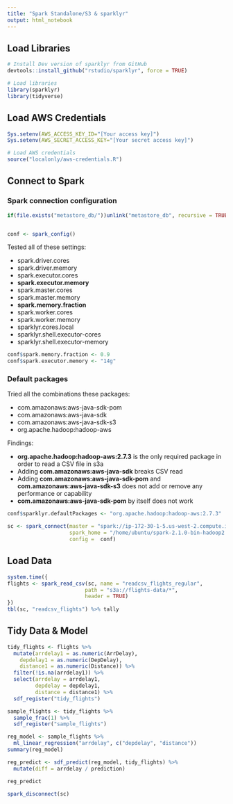 ```yaml
---
title: "Spark Standalone/S3 & sparklyr"
output: html_notebook
---
```


## Load Libraries

```r
# Install Dev version of sparklyr from GitHub
devtools::install_github("rstudio/sparklyr", force = TRUE)
```

```r
# Load libraries
library(sparklyr)
library(tidyverse)
```

## Load AWS Credentials

```r
Sys.setenv(AWS_ACCESS_KEY_ID="[Your access key]")
Sys.setenv(AWS_SECRET_ACCESS_KEY="[Your secret access key]")
```
```r
# Load AWS credentials
source("localonly/aws-credentials.R")
```

## Connect to Spark

### Spark connection configuration

```r
if(file.exists("metastore_db/"))unlink("metastore_db", recursive = TRUE, force = TRUE)


conf <- spark_config()
```

Tested all of these settings:

- spark.driver.cores
- spark.driver.memory
- spark.executor.cores
- **spark.executor.memory**
- spark.master.cores
- spark.master.memory
- **spark.memory.fraction**
- spark.worker.cores
- spark.worker.memory
- sparklyr.cores.local
- sparklyr.shell.executor-cores
- sparklyr.shell.executor-memory


```r
conf$spark.memory.fraction <- 0.9
conf$spark.executor.memory <- "14g"
```

### Default packages

Tried all the combinations these packages:

- com.amazonaws:aws-java-sdk-pom
- com.amazonaws:aws-java-sdk
- com.amazonaws:aws-java-sdk-s3
- org.apache.hadoop:hadoop-aws

Findings:

- **org.apache.hadoop:hadoop-aws:2.7.3** is the only required package in order to read a CSV file in s3a
- Adding **com.amazonaws:aws-java-sdk** breaks CSV read
- Adding **com.amazonaws:aws-java-sdk-pom** and **com.amazonaws:aws-java-sdk-s3** does not add or remove any performance or capability
- **com.amazonaws:aws-java-sdk-pom** by itself does not work


```r
conf$sparklyr.defaultPackages <- "org.apache.hadoop:hadoop-aws:2.7.3"
```

```r
sc <- spark_connect(master = "spark://ip-172-30-1-5.us-west-2.compute.internal:7077", 
                    spark_home = "/home/ubuntu/spark-2.1.0-bin-hadoop2.7/",
                    config =  conf)
```

## Load Data

```r
system.time({
flights <- spark_read_csv(sc, name = "readcsv_flights_regular",
                         path = "s3a://flights-data/*",
                         header = TRUE)
})
tbl(sc, "readcsv_flights") %>% tally
```

## Tidy Data & Model

```r
tidy_flights <- flights %>%
  mutate(arrdelay1 = as.numeric(ArrDelay),
    depdelay1 = as.numeric(DepDelay),
    distance1 = as.numeric(Distance)) %>%
  filter(!is.na(arrdelay1)) %>%
  select(arrdelay = arrdelay1, 
         depdelay = depdelay1,
         distance = distance1) %>%
  sdf_register("tidy_flights")
```

```r
sample_flights <- tidy_flights %>%
  sample_frac(1) %>%
  sdf_register("sample_flights")
```

```r
reg_model <- sample_flights %>%
  ml_linear_regression("arrdelay", c("depdelay", "distance"))
summary(reg_model)
```

```r
reg_predict <- sdf_predict(reg_model, tidy_flights) %>%
  mutate(diff = arrdelay / prediction) 

reg_predict
```

```r
spark_disconnect(sc)
```
